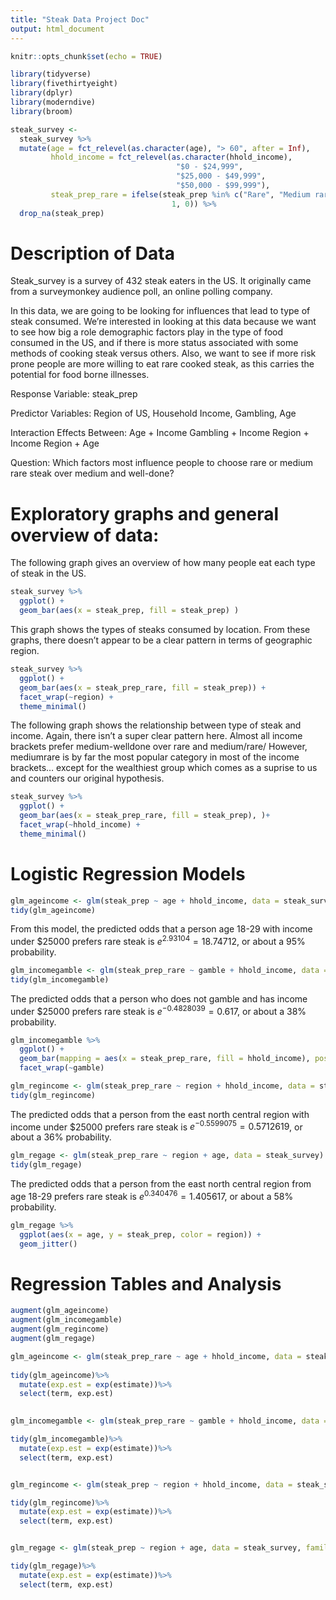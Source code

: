 ```yaml
---
title: "Steak Data Project Doc"
output: html_document
---
```


```r
knitr::opts_chunk$set(echo = TRUE)
```

```r
library(tidyverse)
library(fivethirtyeight)
library(dplyr)
library(moderndive)
library(broom)
```

```r
steak_survey <-
  steak_survey %>% 
  mutate(age = fct_relevel(as.character(age), "> 60", after = Inf),
         hhold_income = fct_relevel(as.character(hhold_income),
                                     "$0 - $24,999",
                                     "$25,000 - $49,999",
                                     "$50,000 - $99,999"),
         steak_prep_rare = ifelse(steak_prep %in% c("Rare", "Medium rare"),
                                    1, 0)) %>% 
  drop_na(steak_prep)
```

# Description of Data

Steak_survey is a survey of 432 steak eaters in the US. It originally came from a surveymonkey audience poll, an online polling company. 

In this data, we are going to be looking for influences that lead to type of steak consumed. We're interested in looking at this data because we want to see how big a role demographic factors play in the type of food consumed in the US, and if there is more status associated with some methods of cooking steak versus others. Also, we want to see if more risk prone people are more willing to eat rare cooked steak, as this carries the potential for food borne illnesses. 

Response Variable: steak_prep

Predictor Variables: Region of US, Household Income, Gambling, Age

Interaction Effects Between: 
Age + Income
Gambling + Income
Region + Income
Region + Age


Question: Which factors most influence people to choose rare or medium rare steak over medium and well-done?

# Exploratory graphs and general overview of data:


The following graph gives an overview of how many people eat each type of steak in the US. 
```r
steak_survey %>% 
  ggplot() + 
  geom_bar(aes(x = steak_prep, fill = steak_prep) )
```


This graph shows the types of steaks consumed by location. From these graphs, there doesn't appear to be a clear pattern in terms of geographic region. 
```r
steak_survey %>% 
  ggplot() + 
  geom_bar(aes(x = steak_prep_rare, fill = steak_prep)) +
  facet_wrap(~region) +
  theme_minimal()
```


The following graph shows the relationship between type of steak and income. Again, there isn't a super clear pattern here. Almost all income brackets prefer medium-welldone over rare and medium/rare/ However, mediumrare is by far the most popular category in most of the income brackets... except for the wealthiest group which comes as a suprise to us and counters our original hypothesis. 
```r
steak_survey %>% 
  ggplot() + 
  geom_bar(aes(x = steak_prep_rare, fill = steak_prep), )+
  facet_wrap(~hhold_income) +
  theme_minimal()
```


# Logistic Regression Models

```r
glm_ageincome <- glm(steak_prep ~ age + hhold_income, data = steak_survey, family = binomial(link = "logit"))
tidy(glm_ageincome)
```

From this model, the predicted odds that a person age 18-29 with income under \$25000 prefers rare steak is $e^{2.93104} = 18.74712$, or about a 95% probability. 


```r
glm_incomegamble <- glm(steak_prep_rare ~ gamble + hhold_income, data = steak_survey, family = binomial(link = "logit"))
tidy(glm_incomegamble)
```

The predicted odds that a person who does not gamble and has income under \$25000 prefers rare steak is $e^{-0.4828039} = 0.617$, or about a 38% probability.

```r
glm_incomegamble %>%
  ggplot() +
  geom_bar(mapping = aes(x = steak_prep_rare, fill = hhold_income), position = "fill")+
  facet_wrap(~gamble)
```


```r
glm_regincome <- glm(steak_prep_rare ~ region + hhold_income, data = steak_survey, family = binomial(link = "logit"))
tidy(glm_regincome)
```

The predicted odds that a person from the east north central region with income under \$25000 prefers rare steak is $e^{-0.5599075}= 0.5712619$, or about a 36% probability.

```r
glm_regage <- glm(steak_prep_rare ~ region + age, data = steak_survey)
tidy(glm_regage)
```

The predicted odds that a person from the east north central region from age 18-29 prefers rare steak is $e^{0.340476}=1.405617$, or about a 58% probability.

```r
glm_regage %>% 
  ggplot(aes(x = age, y = steak_prep, color = region)) +
  geom_jitter()
```


# Regression Tables and Analysis


```r
augment(glm_ageincome)
augment(glm_incomegamble)
augment(glm_regincome)
augment(glm_regage)

glm_ageincome <- glm(steak_prep_rare ~ age + hhold_income, data = steak_survey, family = binomial(link = "logit")) 
  
tidy(glm_ageincome)%>%
  mutate(exp.est = exp(estimate))%>%
  select(term, exp.est)

  
glm_incomegamble <- glm(steak_prep_rare ~ gamble + hhold_income, data = steak_survey, family = binomial(link = "logit"))

tidy(glm_incomegamble)%>%
  mutate(exp.est = exp(estimate))%>%
  select(term, exp.est)


glm_regincome <- glm(steak_prep ~ region + hhold_income, data = steak_survey, family = binomial(link = "logit"))

tidy(glm_regincome)%>%
  mutate(exp.est = exp(estimate))%>%
  select(term, exp.est)


glm_regage <- glm(steak_prep ~ region + age, data = steak_survey, family = binomial(link = "logit"))

tidy(glm_regage)%>%
  mutate(exp.est = exp(estimate))%>%
  select(term, exp.est)


```










